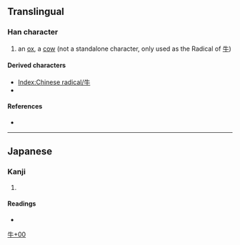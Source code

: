 {{character info}}
==Translingual==
{{stroke order|type=animate}}

===Han character===
{{Han char|rn=93|rad=牛|as=00|sn=4|four=|canj=HQ|ids=⿻𠂉⿻㇀丨}}

# an [[ox]], a [[cow]] (not a standalone character, only used as the Radical of [[牛]])

====Derived characters====
* [[Index:Chinese radical/牛]]
* {{l|mul|[[𡵣]], [[𬩶]], [[䍧]], [[觕]], [[𩑩]], [[𩙲]]}}

====References====
* {{Han ref|kx=0697.011|dkj=19923|hdz=31800.011|uh=725C|ud=29276}}

----

==Japanese==

===Kanji===
{{ja-kanji|grade=|rs=牛00}}

# {{rfdef|ja|sort=牛00}}

====Readings====
* {{ja-readings|on=|kun=[[うしへん]] (ushihen)}}

[[Category:Japanese-only CJKV Characters|牛+00]]
[[Category:CJKV radicals| ]]